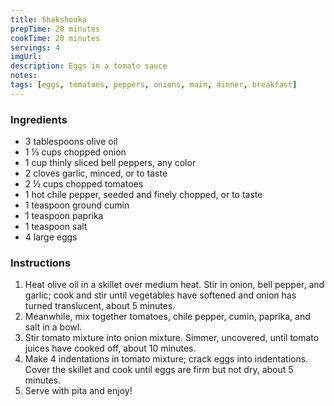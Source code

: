 ```yaml
---
title: Shakshouka
prepTime: 20 minutes
cookTime: 20 minutes
servings: 4
imgUrl:
description: Eggs in a tomato sauce
notes:
tags: [eggs, tomatoes, peppers, onions, main, dinner, breakfast]
---
```


### Ingredients

- 3 tablespoons olive oil
- 1 ⅓ cups chopped onion
- 1 cup thinly sliced bell peppers, any color
- 2 cloves garlic, minced, or to taste
- 2 ½ cups chopped tomatoes
- 1 hot chile pepper, seeded and finely chopped, or to taste
- 1 teaspoon ground cumin
- 1 teaspoon paprika
- 1 teaspoon salt
- 4 large eggs

### Instructions

1. Heat olive oil in a skillet over medium heat. Stir in onion, bell pepper, and garlic; cook and stir until vegetables have softened and onion has turned translucent, about 5 minutes.
1. Meanwhile, mix together tomatoes, chile pepper, cumin, paprika, and salt in a bowl.
1. Stir tomato mixture into onion mixture. Simmer, uncovered, until tomato juices have cooked off, about 10 minutes.
1. Make 4 indentations in tomato mixture; crack eggs into indentations. Cover the skillet and cook until eggs are firm but not dry, about 5 minutes.
1. Serve with pita and enjoy!
